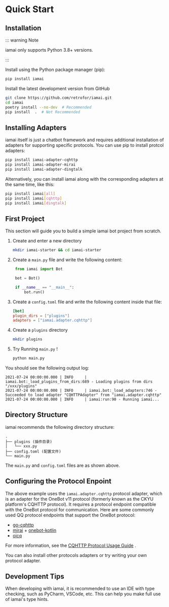 # Quick Start

## Installation

::: warning Note

iamai only supports Python 3.8+ versions.

:::

Install using the Python package manager (pip):

```sh
pip install iamai
```

Install the latest development version from GitHub

```sh
git clone https://github.com/retrofor/iamai.git
cd iamai
poetry install --no-dev  # Recommended
pip install  .  # Not Recommended
```

## Installing Adapters 

iamai itself is just a chatbot framework and requires additional installation of adapters for supporting specific protocols. You can use pip to install protcol adapters: 

```sh
pip install iamai-adapter-cqhttp
pip install iamai-adapter-mirai
pip install iamai-adapter-dingtalk
```

Alternatively, you can install iamai along with the corresponding adapters at the same time, like this:

```sh 
pip install iamai[all]
pip install iamai[cqhttp]
pip install iamai[dingtalk]
```

## First Project 

This section will guide you to build a simple iamai bot project from scratch.

1. Create and enter a new directory

   ```sh 
   mkdir iamai-starter && cd iamai-starter
   ```

2. Create a `main.py` file and write the following content:

   ```python
    from iamai import Bot

    bot = Bot()

    if __name__ == "__main__":
        bot.run()
    ```

3. Create a `config.toml` file and write the following content inside that file:
   
   ```toml
   [bot]
   plugin_dirs = ["plugins"]
   adapters = ["iamai.adapter.cqhttp"]
   
   ``` 
4. Create a `plugins` directory

   ```sh 
   mkdir plugins
   ```

5. Try Running `main.py` !
   
   ```sh 
   python main.py
   ```

You should see the following output log: 

```text
2021-07-24 00:00:00.000 | INFO     | iamai.bot:_load_plugins_from_dirs:689 - Loading plugins from dirs "/xxx/plugins"
2021-07-24 00:00:00.000 | INFO     | iamai.bot:_load_adapters:746 - Succeeded to load adapter "CQHTTPAdapter" from "iamai.adapter.cqhttp"
2021-07-24 00:00:00.000 | INFO     | iamai:run:90 - Running iamai...
```

## Directory Structure

iamai recommends the following directory structure: 

```text
.
├── plugins (插件目录)
│   └── xxx.py
├── config.toml (配置文件)
└── main.py
```

The `main.py` and `config.toml` files are as shown above.

## Configuring the Protocol Enpoint

The above example uses the `iamai.adapter.cqhttp` protocol adapter, which is an adapter for the OneBot v11 protocol (formerly known as the CKYU platform's CQHTTP protocol). It requires a protocol endpoint compatible with the OneBot protocol for communication. Here are some commonly used QQ protocol endpoints that support the OneBot protocol:

- [go-cqhttp](https://github.com/Mrs4s/go-cqhttp)
- [mirai](https://github.com/mamoe/mirai) + [onebot-kotlin](https://github.com/yyuueexxiinngg/onebot-kotlin)
- [oicq](https://github.com/takayama-lily/oicq)

For more information, see the [CQHTTP Protocol Usage Guide](./cqhttp-adapter.md) .

You can also install other protocols adapters or try writing your own protocol adapter.

## Development Tips

When developing with iamai, it is recommended to use an IDE with type checking, such as PyCharm, VSCode, etc. This can help you make full use of iamai's type hints.